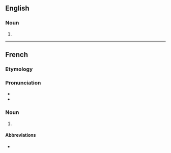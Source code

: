 {{also|Mesdemoiselles}}

==English==

===Noun===
{{head|en|noun form}}

# {{plural of|mademoiselle|lang=en}}

----

==French==

===Etymology===
{{compound|fr|mes|demoiselles}}

===Pronunciation===
* {{fr-IPA|médėmoiselles}}
* {{audio|LL-Q150 (fra)-0x010C-mesdemoiselles.wav|Audio|lang=fr}}

===Noun===
{{head|fr|noun plural form|g=f}}

# {{plural of|mademoiselle|lang=fr}}

====Abbreviations====
* {{l|fr|Mlles.}}